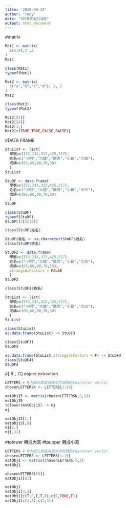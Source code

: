 ```yaml
---
title: '2019-04-24'
author: "Tony"
date: "2019年4月24日"
output: html_document
---
```

#matrix
```r
Mat1 <- matrix(
  c(1:8),4 ,2
)
Mat1
```

```r
class(Mat1)
typeof(Mat1)
```

```r
Mat2 <- matrix(
  c("a","b","c","d"), 2, 2
)
Mat2
```

```r
class(Mat2)
typeof(Mat2)
```

```r
Mat2[[3]]
Mat2[[4]]
Mat2[1,]
Mat2[c(TRUE,TRUE,FALSE,FALSE)]
```

#DATA FRAME
```r
StuList <- list(
  學號=c(172,214,322,425,517),
  姓名=c("小明","大雄","胖虎","小新","大白"),
  成績=c(80,60,90,70,50)
  )
StuList 
```

```r
StuDF <- data.frame(
  學號=c(172,214,322,425,517),
  姓名=c("小明","大雄","胖虎","小新","大白"),
  成績=c(80,60,90,70,50)
  )
StuDF 
```

```r
class(StuDF)
typeof(StuDF)
StuDF[[2]][[3]]

```

```r
class(StuDF$姓名)


```

```r
StuDF$姓名 <- as.character(StuDF$姓名)
class(StuDF$姓名)
```

```r
StuDF2 <- data.frame(
  學號=c(172,214,322,425,517),
  姓名=c("小明","大雄","胖虎","小新","大白"),
  成績=c(80,60,90,70,50),
  stringsAsFactors = FALSE
  )
StuDF2 

```

```r
class(StuDF2$姓名)
```

```r
StuList <- list(
  學號=c(172,214,322,425,517),
  姓名=c("小明","大雄","胖虎","小新","大白"),
  成績=c(80,60,90,70,50)
  )
StuList 
```

```r
class(StuList)
as.data.frame(StuList) -> StuDF3

class(StuDF3)
StuDF3

```

```r
as.data.frame(StuList,stringsAsFactors = F) -> StuDF4
class(StuDF4)
StuDF4
```

#[.R , .C] object extraction
```r
LETTERS # R內設元素值為英文字母群的character vector
chosenLETTERSK <- LETTERS[1:26]

```

```r
matObj15 <- matrix(chosenLETTERSK,2,13)
matObj15
tolower(matObj15) -> mj
mj
```

```r
matObj15[1,]
matObj15[,8]
mj[2,]
mj[,12]
```
#tolower 轉成大寫
#tpupper 轉成小寫
```r
LETTERS # R內設元素值為英文字母群的character vector
chosenLETTERS <- LETTERS[1:15]
matObj1 <- matrix(chosenLETTERS,5,3)
matObj1
```


```r
chosenLETTERS[[8]]
matObj1[[8]]
```

```r
matObj1
matObj1[3,2] 
matObj1[c(T,F,F,T,F),c(F,TRUE,T)]
matObj1[c(1,4),c(2,3)]
```

